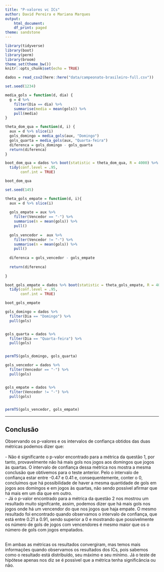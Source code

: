 ```yaml
---
title: "P-valores vc ICs"
author: David Pereira e Mariana Marques
output:
    html_document:
    df_print: paged
theme: sandstone
---
```


```r
library(tidyverse)
library(boot)
library(perm)
library(broom)
theme_set(theme_bw())
knitr::opts_chunk$set(echo = TRUE)
```

```r
dados = read_csv2(here::here("data/campeonato-brasileiro-full.csv"))

set.seed(1234)
```

```r

media_gols = function(d, dia) {
  g = d %>%
    filter(Dia == dia) %>%
    summarise(media = mean(gols)) %>% 
    pull(media)
}

theta_dom_qua = function(d, i) {
  aux = d %>% slice(i)
  gols_domingo = media_gols(aux, "Domingo")
  gols_quarta = media_gols(aux, "Quarta-feira")
  diferenca = gols_domingo - gols_quarta
  return(diferenca)
}

boot_dom_qua = dados %>% boot(statistic = theta_dom_qua, R = 4000) %>% 
  tidy(conf.level = .95,
       conf.int = TRUE)

```


```r
boot_dom_qua
```


```r
set.seed(145)

theta_gols_empate = function(d, i){
  aux = d %>% slice(i)
  
  gols_empate = aux %>% 
    filter(Vencedor == "-") %>% 
    summarise(n = mean(gols)) %>% 
    pull()
  
  gols_vencedor =  aux %>% 
    filter(Vencedor != "-") %>% 
    summarise(n = mean(gols)) %>% 
    pull()
  
  diferenca = gols_vencedor - gols_empate
  
  return(diferenca)
  
}

boot_gols_empate = dados %>% boot(statistic = theta_gols_empate, R = 4000) %>% 
  tidy(conf.level = .95,
       conf.int = TRUE)
```

```r
boot_gols_empate
```

```r
gols_domingo = dados %>% 
  filter(Dia == "Domingo") %>% 
  pull(gols)


gols_quarta = dados %>% 
  filter(Dia == "Quarta-feira") %>% 
  pull(gols)


permTS(gols_domingo, gols_quarta)

```
```r
gols_vencedor = dados %>% 
  filter(Vencedor == "-") %>% 
  pull(gols)


gols_empate = dados %>% 
  filter(Vencedor != "-") %>% 
  pull(gols)


permTS(gols_vencedor, gols_empate)

```

***

## Conclusão

Observando os p-valores e os intervalos de confiança obtidos das duas métricas podemos dizer que:
</br>
  </br> - Não é significante o p-valor encontrado para a métrica da questão 1, por tanto, provavelmente não há mais gols nos jogos aos domingos que jogos às quartas. O intervalo de confiança dessa métrica nos mostra a mesma conclusão que obtivemos para o teste anterior. Pelo o intervalo de confiança estar entre -0.47 e	0.41 e, consequentemente, conter o 0, concluímos que há possibilidade de haver a mesma quantidade de gols em jogos aos domingos e em jogos às quartas, não sendo possível afirmar que há mais em um dia que em outro.
  </br> - Já o p-valor encontrado para a métrica da questão 2 nos mostrou um resultado muito signifcante, assim, podemos dizer que há mais gols nos jogos onde há um vencendor do que nos jogos que haja empate. O mesmo resultado foi encontrado quando observamos o intervalo de confiança, que está entre 0.21 a 0.91, sendo superior a 0 e mostrando que possivelmente os número de gols de jogos com vencendores é mesmo maior que os o número de gols com jogos empatados.

</br>
Em ambas as métricas os resultados convergiram, mas temos mais informações quando observamos os resultados dos ICs, pois sabemos como o resultado está distribuído, seu máximo e seu mínimo. Já o teste de hipótese apenas nos diz se é possivel que a métrica tenha significância ou não.
 
